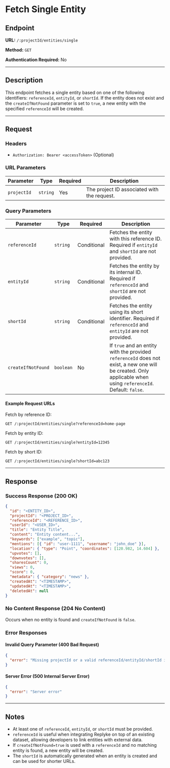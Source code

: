 
# Fetch Single Entity

## Endpoint

**URL:** `/:projectId/entities/single`

**Method:** `GET`

**Authentication Required:** No

----------

## Description

This endpoint fetches a single entity based on one of the following identifiers: `referenceId`, `entityId`, or `shortId`. If the entity does not exist and the `createIfNotFound` parameter is set to `true`, a new entity with the specified `referenceId` will be created.

----------

## Request

### Headers

-   `Authorization: Bearer <accessToken>` (Optional)

### URL Parameters


| Parameter    | Type     | Required | Description |
|-------------|----------|----------|-------------|
| `projectId` | `string` | Yes      | The project ID associated with the request. |

### Query Parameters
| Parameter         | Type      | Required | Description |
|------------------|-----------|----------|-------------|
| `referenceId`    | `string`  | Conditional | Fetches the entity with this reference ID. Required if `entityId` and `shortId` are not provided. |
| `entityId`       | `string`  | Conditional | Fetches the entity by its internal ID. Required if `referenceId` and `shortId` are not provided. |
| `shortId`        | `string`  | Conditional | Fetches the entity using its short identifier. Required if `referenceId` and `entityId` are not provided. |
| `createIfNotFound` | `boolean` | No       | If `true` and an entity with the provided `referenceId` does not exist, a new one will be created. Only applicable when using `referenceId`. Default: `false`. |

#### Example Request URLs

Fetch by reference ID:

```
GET /:projectId/entities/single?referenceId=home-page
```

Fetch by entity ID:
```
GET /:projectId/entities/single?entityId=12345
```

Fetch by short ID:

```
GET /:projectId/entities/single?shortId=abc123
```

----------

## Response

### Success Response (200 OK)

```json
{
  "id": "<ENTITY_ID>",
  "projectId": "<PROJECT_ID>",
  "referenceId": "<REFERENCE_ID>",
  "userId": "<USER_ID>",
  "title": "Entity Title",
  "content": "Entity content...",
  "keywords": ["example", "topic"],
  "mentions": [{ "id": "user-1111", "username": "john_doe" }],
  "location": { "type": "Point", "coordinates": [120.982, 14.604] },
  "upvotes": [],
  "downvotes": [],
  "sharesCount": 0,
  "views": 0,
  "score": 0,
  "metadata": { "category": "news" },
  "createdAt": "<TIMESTAMP>",
  "updatedAt": "<TIMESTAMP>",
  "deletedAt": null
}
```

### No Content Response (204 No Content)

Occurs when no entity is found and `createIfNotFound` is `false`.

### Error Responses

#### Invalid Query Parameter (400 Bad Request)

```json
{
  "error": "Missing projectId or a valid referenceId/entityId/shortId in request query"
}
```

#### Server Error (500 Internal Server Error)

```json
{
  "error": "Server error"
}
```

----------

## Notes

-   At least one of `referenceId`, `entityId`, or `shortId` must be provided.
-   `referenceId` is useful when integrating Replyke on top of an existing dataset, allowing developers to link entities with external data.
-   If `createIfNotFound=true` is used with a `referenceId` and no matching entity is found, a new entity will be created.
-   The `shortId` is automatically generated when an entity is created and can be used for shorter URLs.
